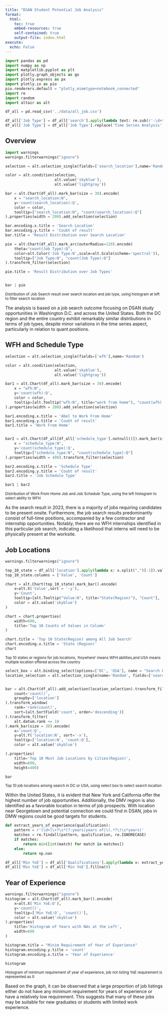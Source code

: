 ```yaml
---
title: "DSAN Student Potential Job Analysis"
format:
  html:
    toc: true
    embed-resources: true
    self-contained: true
    output-file: index.html
execute: 
  echo: False
---
```


```python
import pandas as pd
import numpy as np
import matplotlib.pyplot as plt
import plotly.graph_objects as go
import plotly.express as px
import plotly.io as pio
pio.renderers.default = "plotly_mimetype+notebook_connected"
import re
import random
import altair as alt
```

```python
df_all = pd.read_csv('../data/all_job.csv')
```

```python
df_all['Job Type'] = df_all['search'].apply(lambda text: re.sub(r'-\d+$', '', text).replace('-', ' ').title())
df_all['Job Type'] = df_all['Job Type'].replace('Time Series Analysis', 'Time Series')
```

## Overview

```python
import warnings
warnings.filterwarnings("ignore")

selection = alt.selection_single(fields=['search_location'],name='Random')

color = alt.condition(selection,
                      alt.value('skyblue'),
                      alt.value('lightgray'))

bar = alt.Chart(df_all).mark_bar(size = 30).encode(
    x = "search_location:N",
    y='count(search_location):Q',
    color = color,
    tooltip=["search_location:N", "count(search_location):Q"]
).properties(width = 200).add_selection(selection)

bar.encoding.x.title = 'Search Location'
bar.encoding.y.title = 'Coubt of result'
bar.title = 'Result Distribution over Search Location'

pie = alt.Chart(df_all).mark_arc(outerRadius=120).encode(
    theta="count(Job Type):Q",
    color=alt.Color('Job Type:N',scale=alt.Scale(scheme='spectral')),
    tooltip=["Job Type:N", "count(Job Type):Q"]
).transform_filter(selection)

pie.title = 'Result Distribution over Job Types'


bar | pie
```

<small>Distribution of Job Search result over search location and job type, using histogram at left to filter search location</small>

The analysis is based on a job search outcome focusing on DSAN study opportunities in Washington D.C. and across the United States. Both the DC region and the entire country exhibit remarkably similar distributions in terms of job types, despite minor variations in the time series aspect, particularly in relation to quant positions.

## WFH and Schedule Type
```python
selection = alt.selection_single(fields=['wfh'],name='Random')

color = alt.condition(selection,
                      alt.value('skyblue'),
                      alt.value('lightgray'))

bar1 = alt.Chart(df_all).mark_bar(size = 30).encode(
    x = "wfh:N",
    y='count(wfh):Q',
    color = color,
    tooltip=[alt.Tooltip("wfh:N", title="work from home"), "count(wfh):Q"]
).properties(width = 200).add_selection(selection)

bar1.encoding.x.title = 'Abel to Work From Home'
bar1.encoding.y.title = 'Coubt of result'
bar1.title = 'Work From Home'


bar2 = alt.Chart(df_all[df_all['schedule_type'].notnull()]).mark_bar(size = 40).encode(
    x = "schedule_type:N",
    y='count(schedule_type):Q',
    tooltip=["schedule_type:N", "count(schedule_type):Q"]
).properties(width = 400).transform_filter(selection)

bar2.encoding.x.title = 'Schedule Type'
bar2.encoding.y.title = 'Coubt of result'
bar2.title = 'Job Schedule Type'

bar1 | bar2
```
<small>Distribution of Work From Home Job and Job Schedule Type, using the left histogram to select ability to WFH</small>

As the search result in 2023, there is a majority of jobs requiring candidates to be present onsite. Furthermore, the job search results predominantly consist of full-time positions, accompanied by a few contractor and internship opportunities. Notably, there are no WFH internships identified in this particular job search, indicating a likelihood that interns will need to be physically present at the worksite.

## Job Locations
```python
warnings.filterwarnings("ignore")

top_10_state = df_all['location'].apply(lambda x: x.split(",")[-1]).value_counts().head(10).reset_index()
top_10_state.columns = ['Value', 'Count']

chart = alt.Chart(top_10_state).mark_bar().encode(
    x=alt.X('Value',sort = '-y'),
    y='Count',
    tooltip=[alt.Tooltip("Value:N", title="State(Region)"), "Count"],
    color = alt.value('skyblue')
)

chart = chart.properties(
    width=600,
    title='Top 10 Counts of Values in Column'
)

chart.title = 'Top 10 State(Region) among All Job Search'
chart.encoding.x.title = 'State (Region)'
chart
```
<small>Top 10 states or regions for job locations, 'Anywhere' means WFH abilities,and USA means multiple location offered across the country</small>

```python
select_box = alt.binding_select(options=['DC', 'USA'], name = "Search Location ")
location_selection = alt.selection_single(name='Random', fields=['search_location'], bind=select_box)


bar = alt.Chart(df_all).add_selection(location_selection).transform_filter(location_selection).transform_aggregate(
    count='count()',
    groupby=['location']
).transform_window(
    rank='rank(count)',
    sort=[alt.SortField('count', order='descending')]
).transform_filter(
    alt.datum.rank <= 10
).mark_bar(size = 30).encode(
    x='count:Q',
    y=alt.Y('location:N', sort='-x'),
    tooltip=['location:N', 'count:Q'],
    color = alt.value('skyblue')

).properties(
    title='Top 10 Most Job Locations by Cities(Region)',
    width=600,
    height=400)

bar
```
<small>Top 10 job locations among search in DC or USA, using select box to select search location</small>

Within the United States, it is evident that New York and California offer the highest number of job opportunities. Additionally, the DMV region is also identified as a favorable location in terms of job prospects. With location near Georgetown and potential connection we could find in DSAN, jobs in DMW regions could be good targets for students.

```python
def extract_years_of_experience(qualification):
    pattern = r'(\d+)\+?\s*(?:years|years of|\(.*?\)\s*years)'
    matches = re.findall(pattern, qualification, re.IGNORECASE)
    if matches:
        return min([int(match) for match in matches])
    else:
        return np.nan

df_all['Min YoE'] = df_all['Qualifications'].apply(lambda x: extract_years_of_experience(x))
df_all['Min YoE'] = df_all['Min YoE'].fillna(0)
```

## Year of Experience
```python

warnings.filterwarnings("ignore")
histogram = alt.Chart(df_all).mark_bar().encode(
    x=alt.X('Min YoE:O'),
    y='count()',
    tooltip=['Min YoE:O', 'count()'],
    color = alt.value('skyblue')
).properties(
    title='Histogram of Years with NAs at the Left',
    width=600
)

histogram.title = "Minim Requirement of Year of Experience"
histogram.encoding.y.title = 'count'
histogram.encoding.x.title = 'Year of Experience'

histogram
```

<small>Histogram of minimum requirement of year of experience, job not listing YoE requirement is represented as 0</small>

Based on the graph, it can be observed that a large proportion of job listings either do not have any minimum requirement for years of experience or have a relatively low requirement. This suggests that many of these jobs may be suitable for new graduates or students with limited work experience.

